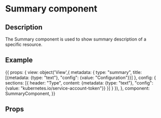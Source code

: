 
<h1>Summary component</h1>
<h2>Description</h2>

<p>The Summary component is used to show summary description of a specific resource.</p>
<h2>Example</h2>

<Meta title="Octant/Components" component={SummaryComponent} />

<Story name="Summary" height="150px">
{{
  props: {
    view: object('View',{
      metadata: {
        type: "summary",
        title: [{metadata: {type: "text"}, "config": {value: "Configuration"}}]
      },
      config: {
        sections: [{
          header: "Type",
          content: {metadata: {type: "text"}, "config": {value: "kubernetes.io/service-account-token"}}
        }]
      }
    }),
  },
  component: SummaryComponent,
}}
</Story>

<h2>Props</h2>
<Props of={SummaryComponent} />
